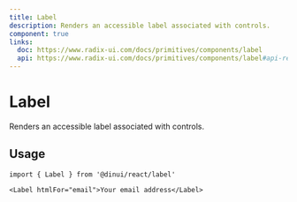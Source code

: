 ```yaml
---
title: Label
description: Renders an accessible label associated with controls.
component: true
links:
  doc: https://www.radix-ui.com/docs/primitives/components/label
  api: https://www.radix-ui.com/docs/primitives/components/label#api-reference
---
```


# Label

Renders an accessible label associated with controls.


<Example path="ui/label-demo" />

## Usage

```tsx
import { Label } from '@dinui/react/label'
```

```tsx
<Label htmlFor="email">Your email address</Label>
```
